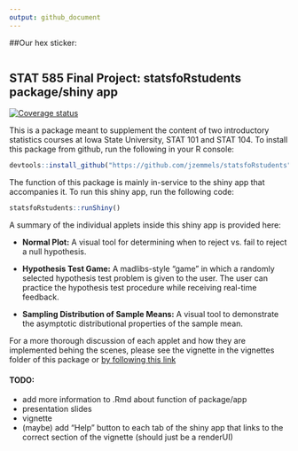 ```yaml
---
output: github_document
---
```


<!-- README.md is generated from README.Rmd. Please edit that file -->

##Our hex sticker: 

```r

```


## STAT 585 Final Project: statsfoRstudents package/shiny app

[![Coverage status](https://codecov.io/gh/jzemmels/finalProject/branch/master/graph/badge.svg)](https://codecov.io/github/jzemmels/finalProject?branch=master)


This is a package meant to supplement the content of two introductory statistics courses at Iowa State University, STAT 101 and STAT 104. To install this package from github, run the following in your R console:

```r
devtools::install_github("https://github.com/jzemmels/statsfoRstudents")
```

The function of this package is mainly in-service to the shiny app that accompanies it. To run this shiny app, run the following code:

```r
statsfoRstudents::runShiny()
```

A summary of the individual applets inside this shiny app is provided here:

 - **Normal Plot:** A visual tool for determining when to reject vs. fail to reject a null hypothesis.
 
 - **Hypothesis Test Game:** A madlibs-style "game" in which a randomly selected hypothesis test problem is given to the user. The user can practice the hypothesis test procedure while receiving real-time feedback.
 
 - **Sampling Distribution of Sample Means:** A visual tool to demonstrate the asymptotic distributional properties of the sample mean.
 
 For a more thorough discussion of each applet and how they are implemented behing the scenes, please see the vignette in the vignettes folder of this package or [by following this link](https://jzemmels.github.io/statsfoRstudents/articles/statsforstudents.html)

#### TODO:
 - add more information to .Rmd about function of package/app
 - presentation slides
 - vignette
 - (maybe) add "Help" button to each tab of the shiny app that links to the correct section of the vignette (should just be a renderUI)
